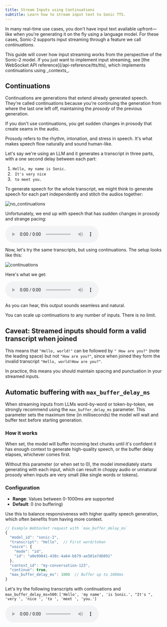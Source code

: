 ```yaml
---
title: Stream Inputs using Continuations
subtitle: Learn how to stream input text to Sonic TTS.
---
```


In many real-time use cases, you don't have input text available upfront—like when you're generating it on the fly using a language model. For these cases, Sonic-2 supports input streaming through a feature we call _continuations_.

<Info>
This guide will cover how input streaming works from the perspective of the Sonic-2 model. If you just want to implement input streaming, see [the WebSocket API reference](/api-reference/tts/tts), which implements continuations using _contexts_.
</Info>

## Continuations

Continuations are generations that extend already generated speech. They're called continuations because you're continuing the generation from where the last one left off, maintaining the _prosody_ of the previous generation.

If you don't use continuations, you get sudden changes in prosody that create seams in the audio.

<Note>
Prosody refers to the rhythm, intonation, and stress in speech. It's what makes speech flow naturally and sound human-like.
</Note>

Let's say we're using an LLM and it generates a transcript in three parts, with a one second delay between each part:

1. `Hello, my name is Sonic.`
2. ` It's very nice`
3. ` to meet you.`

To generate speech for the whole transcript, we might think to generate speech for each part independently and stitch the audios together:

<Frame caption="Figure 1: Generate transcripts independently & stitch them together." background="subtle">
    <img src="/assets/images/concepts_continuations_without_continuations.png" alt="no_continuations" />
</Frame>

Unfortunately, we end up with speech that has sudden changes in prosody and strange pacing:

<audio controls src="https://cartesia-docs-public.s3.us-east-2.amazonaws.com/concepts/continuations/without_continuations.wav">
  Your browser does not support the audio element.
</audio>

Now, let's try the same transcripts, but using continuations. The setup looks like this:

<Frame caption="Figure 2: Generate transcripts using continuations." background="subtle">
    <img src="/assets/images/concepts_continuations_with_continuations.png" alt="continuations" />
</Frame>

Here's what we get:

<audio controls src="https://cartesia-docs-public.s3.us-east-2.amazonaws.com/concepts/continuations/with_continuations.wav">
  Your browser does not support the audio element.
</audio>

As you can hear, this output sounds seamless and natural.

<Check>
You can scale up continuations to any number of inputs. There is no limit.
</Check>

## Caveat: Streamed inputs should form a valid transcript when joined

This means that `"Hello, world!"` can be followed by `" How are you?"` (note the leading space) but not `"How are you?"`, since when joined they form the invalid transcript `"Hello, world!How are you?"`.

In practice, this means you should maintain spacing and punctuation in your streamed inputs.

## Automatic buffering with `max_buffer_delay_ms`

When streaming inputs from LLMs word-by-word or token-by-token, we strongly recommend using the `max_buffer_delay_ms` parameter. This parameter sets the maximum time (in milliseconds) the model will wait and buffer text before starting generation.

### How it works

When set, the model will buffer incoming text chunks until it's confident it has enough context to generate high-quality speech, or the buffer delay elapses, whichever comes first.

Without this parameter (or when set to 0), the model immediately starts generating with each input, which can result in choppy audio or unnatural prosody when inputs are very small (like single words or tokens).

### Configuration

- **Range**: Values between 0-1000ms are supported
- **Default**: 0 (no buffering)

Use this to balance responsiveness with higher quality speech generation, which often benefits from having more context.

```js
// Example WebSocket request with `max_buffer_delay_ms`
{
  "model_id": "sonic-2",
  "transcript": "Hello",  // First word/token
  "voice": {
    "mode": "id",
    "id": "a0e99841-438c-4a64-b679-ae501e7d6091"
  },
  "context_id": "my-conversation-123",
  "continue": true,
  "max_buffer_delay_ms": 1000  // Buffer up to 1000ms
}
```

Let's try the following transcripts with continuations and `max_buffer_delay_ms=500`: `['Hello', 'my name', 'is Sonic.', "It's ", 'very ', 'nice ', 'to ', 'meet ', 'you.']`

<audio controls src="https://cartesia-docs-public.s3.us-east-2.amazonaws.com/concepts/continuations/with_continuations_many_inputs.wav">
  Your browser does not support the audio element.
</audio>
